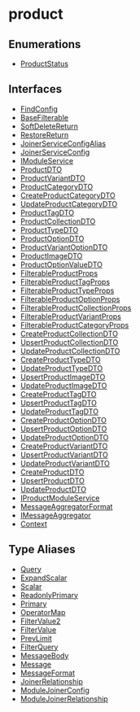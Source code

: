 
# product

## Enumerations

- [ProductStatus](../product/enums/product.ProductStatus.mdx)

## Interfaces

- [FindConfig](../product/interfaces/product.FindConfig.mdx)
- [BaseFilterable](../product/interfaces/product.BaseFilterable.mdx)
- [SoftDeleteReturn](../product/interfaces/product.SoftDeleteReturn.mdx)
- [RestoreReturn](../product/interfaces/product.RestoreReturn.mdx)
- [JoinerServiceConfigAlias](../product/interfaces/product.JoinerServiceConfigAlias.mdx)
- [JoinerServiceConfig](../product/interfaces/product.JoinerServiceConfig.mdx)
- [IModuleService](../product/interfaces/product.IModuleService.mdx)
- [ProductDTO](../product/interfaces/product.ProductDTO.mdx)
- [ProductVariantDTO](../product/interfaces/product.ProductVariantDTO.mdx)
- [ProductCategoryDTO](../product/interfaces/product.ProductCategoryDTO.mdx)
- [CreateProductCategoryDTO](../product/interfaces/product.CreateProductCategoryDTO.mdx)
- [UpdateProductCategoryDTO](../product/interfaces/product.UpdateProductCategoryDTO.mdx)
- [ProductTagDTO](../product/interfaces/product.ProductTagDTO.mdx)
- [ProductCollectionDTO](../product/interfaces/product.ProductCollectionDTO.mdx)
- [ProductTypeDTO](../product/interfaces/product.ProductTypeDTO.mdx)
- [ProductOptionDTO](../product/interfaces/product.ProductOptionDTO.mdx)
- [ProductVariantOptionDTO](../product/interfaces/product.ProductVariantOptionDTO.mdx)
- [ProductImageDTO](../product/interfaces/product.ProductImageDTO.mdx)
- [ProductOptionValueDTO](../product/interfaces/product.ProductOptionValueDTO.mdx)
- [FilterableProductProps](../product/interfaces/product.FilterableProductProps.mdx)
- [FilterableProductTagProps](../product/interfaces/product.FilterableProductTagProps.mdx)
- [FilterableProductTypeProps](../product/interfaces/product.FilterableProductTypeProps.mdx)
- [FilterableProductOptionProps](../product/interfaces/product.FilterableProductOptionProps.mdx)
- [FilterableProductCollectionProps](../product/interfaces/product.FilterableProductCollectionProps.mdx)
- [FilterableProductVariantProps](../product/interfaces/product.FilterableProductVariantProps.mdx)
- [FilterableProductCategoryProps](../product/interfaces/product.FilterableProductCategoryProps.mdx)
- [CreateProductCollectionDTO](../product/interfaces/product.CreateProductCollectionDTO.mdx)
- [UpsertProductCollectionDTO](../product/interfaces/product.UpsertProductCollectionDTO.mdx)
- [UpdateProductCollectionDTO](../product/interfaces/product.UpdateProductCollectionDTO.mdx)
- [CreateProductTypeDTO](../product/interfaces/product.CreateProductTypeDTO.mdx)
- [UpdateProductTypeDTO](../product/interfaces/product.UpdateProductTypeDTO.mdx)
- [UpsertProductImageDTO](../product/interfaces/product.UpsertProductImageDTO.mdx)
- [UpdateProductImageDTO](../product/interfaces/product.UpdateProductImageDTO.mdx)
- [CreateProductTagDTO](../product/interfaces/product.CreateProductTagDTO.mdx)
- [UpsertProductTagDTO](../product/interfaces/product.UpsertProductTagDTO.mdx)
- [UpdateProductTagDTO](../product/interfaces/product.UpdateProductTagDTO.mdx)
- [CreateProductOptionDTO](../product/interfaces/product.CreateProductOptionDTO.mdx)
- [UpsertProductOptionDTO](../product/interfaces/product.UpsertProductOptionDTO.mdx)
- [UpdateProductOptionDTO](../product/interfaces/product.UpdateProductOptionDTO.mdx)
- [CreateProductVariantDTO](../product/interfaces/product.CreateProductVariantDTO.mdx)
- [UpsertProductVariantDTO](../product/interfaces/product.UpsertProductVariantDTO.mdx)
- [UpdateProductVariantDTO](../product/interfaces/product.UpdateProductVariantDTO.mdx)
- [CreateProductDTO](../product/interfaces/product.CreateProductDTO.mdx)
- [UpsertProductDTO](../product/interfaces/product.UpsertProductDTO.mdx)
- [UpdateProductDTO](../product/interfaces/product.UpdateProductDTO.mdx)
- [IProductModuleService](../product/interfaces/product.IProductModuleService.mdx)
- [MessageAggregatorFormat](../product/interfaces/product.MessageAggregatorFormat.mdx)
- [IMessageAggregator](../product/interfaces/product.IMessageAggregator.mdx)
- [Context](../product/interfaces/product.Context.mdx)

## Type Aliases

- [Query](../product/types/product.Query.mdx)
- [ExpandScalar](../product/types/product.ExpandScalar.mdx)
- [Scalar](../product/types/product.Scalar.mdx)
- [ReadonlyPrimary](../product/types/product.ReadonlyPrimary.mdx)
- [Primary](../product/types/product.Primary.mdx)
- [OperatorMap](../product/types/product.OperatorMap.mdx)
- [FilterValue2](../product/types/product.FilterValue2.mdx)
- [FilterValue](../product/types/product.FilterValue.mdx)
- [PrevLimit](../product/types/product.PrevLimit.mdx)
- [FilterQuery](../product/types/product.FilterQuery.mdx)
- [MessageBody](../product/types/product.MessageBody.mdx)
- [Message](../product/types/product.Message.mdx)
- [MessageFormat](../product/types/product.MessageFormat.mdx)
- [JoinerRelationship](../product/types/product.JoinerRelationship.mdx)
- [ModuleJoinerConfig](../product/types/product.ModuleJoinerConfig.mdx)
- [ModuleJoinerRelationship](../product/types/product.ModuleJoinerRelationship.mdx)
